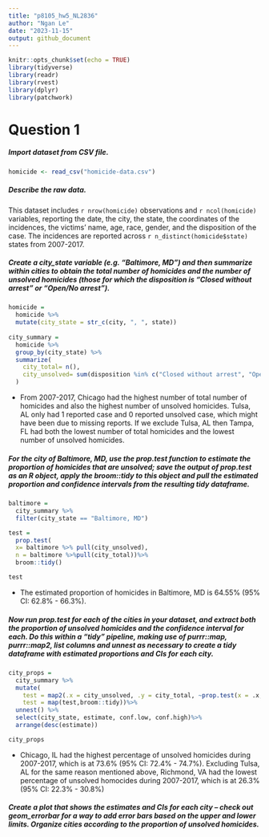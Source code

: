 ```yaml
---
title: "p8105_hw5_NL2836"
author: "Ngan Le"
date: "2023-11-15"
output: github_document
---
```


```r
knitr::opts_chunk$set(echo = TRUE)
library(tidyverse)
library(readr)
library(rvest)
library(dplyr)
library(patchwork)
```

# Question 1

##### Import dataset from CSV file. 

```r
homicide <- read_csv("homicide-data.csv")
```

##### Describe the raw data. 

This dataset includes `r nrow(homicide)` observations and `r ncol(homicide)` variables, reporting the date, the city, the state, the coordinates of the incidences, the victims' name, age, race, gender, and the disposition of the case. The incidences are reported across `r n_distinct(homicide$state)` states from 2007-2017. 

#####  Create a city_state variable (e.g. “Baltimore, MD”) and then summarize within cities to obtain the total number of homicides and the number of unsolved homicides (those for which the disposition is “Closed without arrest” or “Open/No arrest”).

```r
homicide =
  homicide %>%
  mutate(city_state = str_c(city, ", ", state)) 
 
city_summary =
  homicide %>% 
  group_by(city_state) %>% 
  summarize(
    city_total= n(), 
    city_unsolved= sum(disposition %in% c("Closed without arrest", "Open/No arrest"))
  )
```

- From 2007-2017, Chicago had the highest number of total number of homicides and also the highest number of unsolved homicides. Tulsa, AL only had 1 reported case and 0 reported unsolved case, which might have been due to missing reports. If we exclude Tulsa, AL then Tampa, FL had both the lowest number of total homicides and the lowest number of unsolved homicides. 

##### For the city of Baltimore, MD, use the prop.test function to estimate the proportion of homicides that are unsolved; save the output of prop.test as an R object, apply the broom::tidy to this object and pull the estimated proportion and confidence intervals from the resulting tidy dataframe.

```r
baltimore =
  city_summary %>% 
  filter(city_state == "Baltimore, MD")

test =
  prop.test(
  x= baltimore %>% pull(city_unsolved),
  n = baltimore %>%pull(city_total))%>% 
  broom::tidy()

test
```
- The estimated proportion of homicides in Baltimore, MD is 64.55% (95% CI: 62.8% -  66.3%).


##### Now run prop.test for each of the cities in your dataset, and extract both the proportion of unsolved homicides and the confidence interval for each. Do this within a “tidy” pipeline, making use of purrr::map, purrr::map2, list columns and unnest as necessary to create a tidy dataframe with estimated proportions and CIs for each city.

```r
city_props = 
  city_summary %>% 
  mutate(
    test = map2(.x = city_unsolved, .y = city_total, ~prop.test(x = .x, n = .y)),
    test = map(test,broom::tidy))%>%
  unnest() %>%
  select(city_state, estimate, conf.low, conf.high)%>%
  arrange(desc(estimate))

city_props
```
- Chicago, IL had the highest percentage of unsolved homicides during 2007-2017, which is at 73.6% (95% CI: 72.4% - 74.7%). Excluding Tulsa, AL for the same reason mentioned above, Richmond, VA had the lowest percentage of unsolved homocides during 2007-2017, which is at 26.3% (95% CI: 22.3% - 30.8%)

##### Create a plot that shows the estimates and CIs for each city – check out geom_errorbar for a way to add error bars based on the upper and lower limits. Organize cities according to the proportion of unsolved homicides.






